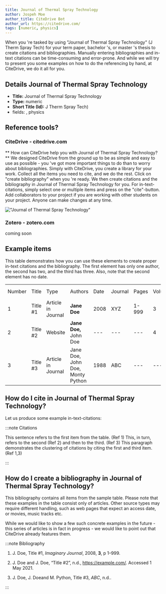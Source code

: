 ```yaml
---
title: Journal of Thermal Spray Technology
author: Jospeh Moe
author_title: CiteDrive Bot
author_url: https://citedrive.com/
tags: [numeric, physics]
---
```


When you 're tasked by using "Journal of Thermal Spray Technology" (J Therm Spray Tech) for your term paper, bachelor 's, or master 's thesis to create citations and bibliographies.
Manually entering bibliographies and in-text citations can be time-consuming and error-prone. And while we will try to present you some examples on how to do the referencing by hand, at CiteDrive, we do it all for you.

## Details  Journal of Thermal Spray Technology
* **Title:** Journal of Thermal Spray Technology
* **Type:** numeric
* **Short Title (Id):** J Therm Spray Tech)
* fields: , physics

## Reference tools?
### CiteDrive - citedrive.com
** How can CiteDrive help you with Journal of Thermal Spray Technology? **
We designed CiteDrive from the ground up to be as simple and easy to use as possible - you 've got more important things to do than to worry about bibliographies. Simply with CiteDrive, you create a library for your work. Collect all the items you need to cite, and we do the rest. Click on "create bibliography" when you 're ready. We then create citations and the bibliography in Journal of Thermal Spray Technology for you. For in-text-citations, simply select one or multiple items and press on the "cite"-button. Add collaborators to your project if you are working with other students on your project. Anyone can make changes at any time.


!["Journal of Thermal Spray Technology"](images/journal-of-thermal-spray-technology.svg "Choose Journal of Thermal Spray Technology in the CiteDrive App")

### Zotero - zotero.com

coming soon

## Example items

This table demonstrates how you can use these elements to create proper in-text citations and the bibliography. The first element has only one author, the second has two, and the third has three. Also, note that the second element has no date.


<table>
  <tr>
   <td>Number
   </td>
   <td>Title
   </td>
   <td>Type
   </td>
   <td>Authors
   </td>
   <td>Date
   </td>
   <td>Journal
   </td>
   <td>Pages
   </td>
   <td>Volume
   </td>
   <td>Issue
   </td>
   <td>Access Date
   </td>
  </tr>
  <tr>
   <td>1
   </td>
   <td>Title #1
   </td>
   <td>Article in Journal
   </td>
   <td><strong>Jane Doe</strong>
   </td>
   <td>2008
   </td>
   <td>XYZ
   </td>
   <td>1-999
   </td>
   <td>3
   </td>
   <td>2
   </td>
   <td>--
   </td>
  </tr>
  <tr>
   <td>
2
   </td>
   <td>Title #2
   </td>
   <td>Website
   </td>
   <td><strong>Jane Doe, </strong>John Doe
   </td>
   <td>---
   </td>
   <td>---
   </td>
   <td>---
   </td>
   <td>4
   </td>
   <td>---
   </td>
   <td>2020-05-01
   </td>
  </tr>
  <tr>
   <td>3
   </td>
   <td>Title #3
   </td>
   <td>Article in Journal
   </td>
   <td>Jane Doe, John Doe, Monty Python
   </td>
   <td>1988
   </td>
   <td>ABC
   </td>
   <td>---
   </td>
   <td>---
   </td>
   <td>16
   </td>
   <td>---
   </td>
  </tr>
</table>



## How do I cite in  Journal of Thermal Spray Technology?

Let us produce some example in-text-citations:

:::note Citations


This sentence refers to the first item from the table. (Ref 1) This, in turn, refers to the second (Ref 2)
and then to the third.  (Ref 3)
This paragraph demonstrates the clustering of citations by citing the first and third item. (Ref 1,3)

:::

## How do I create a bibliography in Journal of Thermal Spray Technology?

This bibliography contains all items from the sample table. Please note that these examples in the table consist only of articles. Other source types may require different handling, such as web pages that expect an access date, or movies, music tracks etc.

While we would like to show a few such concrete examples in the future - this series of articles is in fact in progress - we would like to point out that CiteDrive already features them.

:::note Bibliography

1. J. Doe, Title #1, <i>Imaginary Journal</i>, 2008, <b>3</b>, p 1–999.

2. J. Doe and J. Doe, “Title #2”, n.d., https://example.com/. Accessed 1 May 2021.

3. J. Doe, J. Doeand M. Python, Title #3, <i>ABC</i>, n.d..



:::


        
